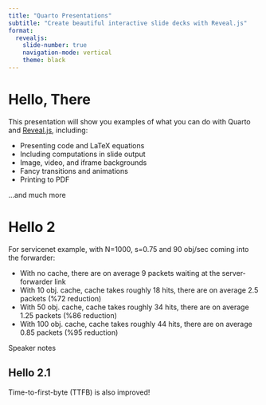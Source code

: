 ```yaml
---
title: "Quarto Presentations"
subtitle: "Create beautiful interactive slide decks with Reveal.js"
format:
  revealjs:
    slide-number: true
    navigation-mode: vertical
    theme: black
---
```


# Hello, There

This presentation will show you examples of what you can do with Quarto and [Reveal.js](https://revealjs.com), including:

-   Presenting code and LaTeX equations
-   Including computations in slide output
-   Image, video, and iframe backgrounds
-   Fancy transitions and animations
-   Printing to PDF

...and much more

# Hello 2

For servicenet example, with N=1000, s=0.75 and 90 obj/sec coming into the forwarder:

-   With no cache, there are on average 9 packets waiting at the server-forwarder link
-   With 10 obj. cache, cache takes roughly 18 hits, there are on average 2.5 packets (%72 reduction)
-   With 50 obj. cache, cache takes roughly 34 hits, there are on average 1.25 packets (%86 reduction)
-   With 100 obj. cache, cache takes roughly 44 hits, there are on average 0.85 packets (%95 reduction)

::: {.notes}
Speaker notes
:::

## Hello 2.1

Time-to-first-byte (TTFB) is also improved!